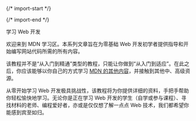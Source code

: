 
{/* import-start */}
  
{/* import-end */}
   
<STitle>
学习 Web 开发
</STitle>

欢迎来到 MDN 学习区。本系列文章旨在为零基础 Web 开发初学者提供指导和开始编写网站代码所需的所有内容。

该教程并不是“从入门到精通”类型的教程，只能让你做到“从入门到适应”。在此之后，你应该能够以你自己的方式学习 [<u>MDN 的其他内容</u>](https://developer.mozilla.org/zh-CN/)，并接触到其他中、高级资源。

从零开始学习 Web 开发极具挑战性，该教程将为你提供详细的资料，手把手帮助你轻松愉快地学习。无论你是正在学习 Web 开发的学生（自学或参与课程）、寻找材料的老师、编程爱好者，亦或是仅仅想了解一点点 Web 技术，我们都希望你能感到宾至如归。
